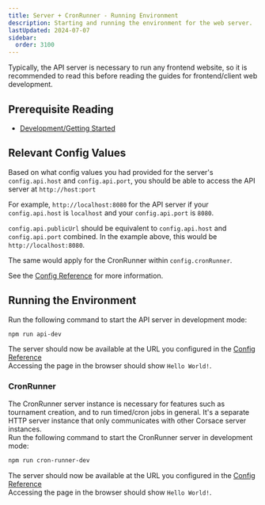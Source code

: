 ```yaml
---
title: Server + CronRunner - Running Environment
description: Starting and running the environment for the web server.
lastUpdated: 2024-07-07
sidebar:
  order: 3100
---
```


Typically, the API server is necessary to run any frontend website, so it is recommended to read this before reading the guides for frontend/client web development.

## Prerequisite Reading

* [Development/Getting Started](../../..)

## Relevant Config Values

Based on what config values you had provided for the server's `config.api.host` and `config.api.port`, you should be able to access the API server at `http://host:port`

For example, `http://localhost:8080` for the API server if your `config.api.host` is `localhost` and your `config.api.port` is `8080`.

`config.api.publicUrl` should be equivalent to `config.api.host` and `config.api.port` combined. In the example above, this would be `http://localhost:8080`.

The same would apply for the CronRunner within `config.cronRunner`.

See the [Config Reference](../config) for more information.

## Running the Environment

Run the following command to start the API server in development mode:

```bash
npm run api-dev
```

The server should now be available at the URL you configured in the [Config Reference](../../../misc/reference/config)\
Accessing the page in the browser should show `Hello World!`.

### CronRunner

The CronRunner server instance is necessary for features such as tournament creation, and to run timed/cron jobs in general. It's a separate HTTP server instance that only communicates with other Corsace server instances.\
Run the following command to start the CronRunner server in development mode:

```bash
npm run cron-runner-dev
```

The server should now be available at the URL you configured in the [Config Reference](../../../misc/reference/config)\
Accessing the page in the browser should show `Hello World!`.
